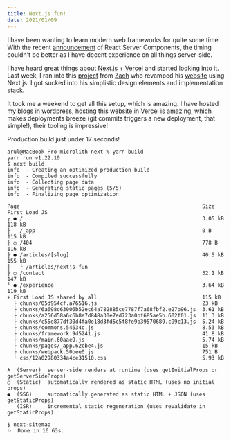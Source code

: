 ```yaml
---
title: Next.js fun!
date: 2021/01/09
---
```


I have been wanting to learn modern web frameworks for quite some time. With the recent [announcement](https://reactjs.org/blog/2020/12/21/data-fetching-with-react-server-components.html) of React Server Components, the timing couldn't be better as I have decent experience on all things server-side.

I have heard great things about [Next.js](https://nextjs.org/) + [Vercel](https://vercel.com/) and started looking into it. Last week, I ran into this [project](https://github.com/zslabs/zslabs-next) from [Zach](https://twitter.com/zslabs) who revamped his [website](https://zslabs.com/) using Next.js. I got sucked into his simplistic design elements and implementation stack.

It took me a weekend to get all this setup, which is amazing. I have hosted my blogs in wordpress, hosting this website in Vercel is amazing, which makes deployments breeze (git commits triggers a new deployment, that simple!), their tooling is impressive!

Production build just under 17 seconds!

```
arul@MacBook-Pro microlith-next % yarn build
yarn run v1.22.10
$ next build
info  - Creating an optimized production build  
info  - Compiled successfully
info  - Collecting page data  
info  - Generating static pages (5/5)
info  - Finalizing page optimization  

Page                                                           Size     First Load JS
┌ ● /                                                          3.05 kB         118 kB
├   /_app                                                      0 B             115 kB
├ ○ /404                                                       778 B           116 kB
├ ● /articles/[slug]                                           40.5 kB         155 kB
├   └ /articles/nextjs-fun
├ ○ /contact                                                   32.1 kB         147 kB
└ ● /experience                                                3.64 kB         119 kB
+ First Load JS shared by all                                  115 kB
  ├ chunks/05d954cf.a76516.js                                  23 kB
  ├ chunks/6a698c63006b52ec64a782885ce7787f7a68fbf2.e27b96.js  3.61 kB
  ├ chunks/a256d58a6c6b8e7d848a30e7ed723a0bf685ae5b.602f01.js  11.3 kB
  ├ chunks/c55e877df30d4fa0e18d3fd5c5f8fe9b39570689.c99c13.js  5.24 kB
  ├ chunks/commons.54634c.js                                   8.53 kB
  ├ chunks/framework.9d5241.js                                 41.8 kB
  ├ chunks/main.60aae9.js                                      5.74 kB
  ├ chunks/pages/_app.62cbe4.js                                15 kB
  ├ chunks/webpack.50bee0.js                                   751 B
  └ css/12a02980334a4ce31510.css                               5.93 kB

λ  (Server)  server-side renders at runtime (uses getInitialProps or getServerSideProps)
○  (Static)  automatically rendered as static HTML (uses no initial props)
●  (SSG)     automatically generated as static HTML + JSON (uses getStaticProps)
   (ISR)     incremental static regeneration (uses revalidate in getStaticProps)

$ next-sitemap
✨  Done in 16.63s.
```